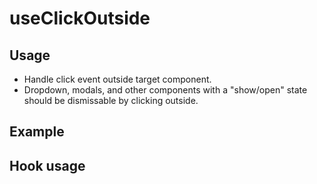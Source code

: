 
<Meta />

# useClickOutside

## Usage

- Handle click event outside target component.
- Dropdown, modals, and other components with a "show/open" state should be dismissable by clicking outside.

## Example

<Canvas of={useClickOutsideStories.Example} />

## Hook usage

```jsx
const [isOpen, setOpen] = useState < boolean > true;

const ref = useClickOutside(() => setOpen(false));

if (isOpen) {
  return (
    <Button ref={ref} type="button" color="primary" variant="filled">
      Click outside of me
    </Button>
  );
}

return (
  <Button
    type="button"
    color="secondary"
    variant="filled"
    onClick={() => setOpen(true)}
  >
    Restart
  </Button>
);
```

